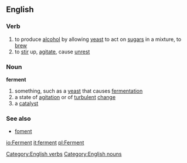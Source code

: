 ==English==
===Verb===
[[Category:English verbs]]
{{en-infl-reg-consonant|ferment||}}
#to produce [[alcohol]] by allowing [[yeast]] to act on [[sugar]]s in a mixture, to [[brew]]
#to [[stir]] up, [[agitate]], cause [[unrest]]
===Noun===
[[Category:English nouns]]
'''ferment'''
#something, such as a [[yeast]] that causes [[fermentation]]
#a state of [[agitation]] or of [[turbulent]] [[change]]
#a [[catalyst]]
===See also===
*[[foment]]

[[io:Ferment]]
[[it:ferment]]
[[pl:Ferment]]